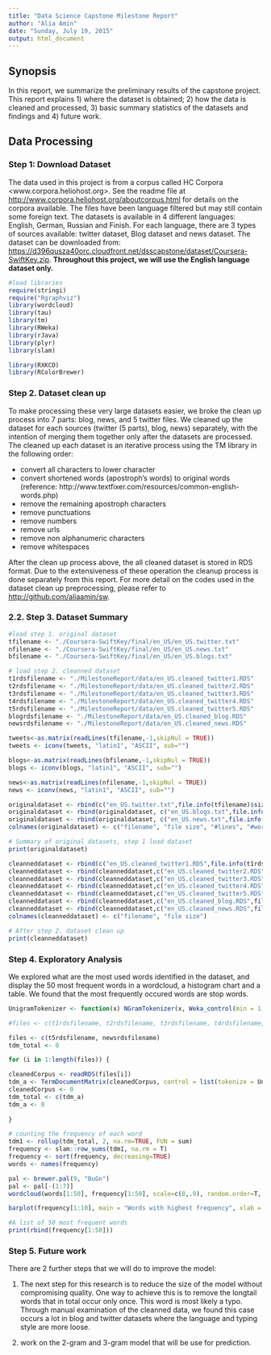 ```yaml
---
title: "Data Science Capstone Milestone Report"
author: "Alia Amin"
date: "Sunday, July 19, 2015"
output: html_document
---
```


## Synopsis

In this report, we summarize the preliminary results of the capstone project.
This report explains 1) where the dataset is obtained; 2) how the data is cleaned and processed, 3) basic summary statistics of the datasets and findings and 4) future work.

## Data Processing
### Step 1: Download Dataset

The data used in this project is from a corpus called HC Corpora <www.corpora.heliohost.org>. See the readme file at <http://www.corpora.heliohost.org/aboutcorpus.html> for details on the corpora available. The files have been language filtered but may still contain some foreign text. The datasets is available in 4 different languages: English, German, Russian and Finish. For each language, there are 3 types of sources available: twitter dataset, Blog dataset and news dataset. The dataset can be downloaded from: 
<https://d396qusza40orc.cloudfront.net/dsscapstone/dataset/Coursera-SwiftKey.zip>. 
**Throughout this project, we will use the English language dataset only.** 


```r
#load libraries
require(stringi)
require("Rgraphviz")
library(wordcloud)
library(tau)
library(tm)
library(RWeka)
library(rJava)
library(plyr)
library(slam)

library(RXKCD)
library(RColorBrewer)

```

### Step 2. Dataset clean up

To make processing these very large datasets easier, we broke the clean up process into 7 parts: blog, news, and 5 twitter files. We cleaned up the dataset for each sources (twitter (5 parts), blog, news) separately, with the intention of merging them together only after the datasets are processed. The cleaned up each dataset is an iterative process using the TM library in the following order:

* convert all characters to lower character
* convert shortened words (apostroph's words) to original words (reference: http://www.textfixer.com/resources/common-english-words.php)
* remove the remaining apostroph characters
* remove punctuations
* remove numbers
* remove urls
* remove non alphanumeric characters
* remove whitespaces

After the clean up process above, the all cleaned dataset is stored in RDS format.
Due to the extensiveness of these operation the cleanup process is done separately from this report. For more detail on the codes used in the dataset clean up preprocessing, please refer to <http://github.com/aliaamin/sw>.

### 2.2. Step 3. Dataset Summary
```r
#load step 1. original dataset
tfilename <- "./Coursera-SwiftKey/final/en_US/en_US.twitter.txt"
nfilename <- "./Coursera-SwiftKey/final/en_US/en_US.news.txt"
bfilename <- "./Coursera-SwiftKey/final/en_US/en_US.blogs.txt"

# load step 2. cleanned dataset
t1rdsfilename <- "./MilestoneReport/data/en_US.cleaned_twitter1.RDS"
t2rdsfilename <- "./MilestoneReport/data/en_US.cleaned_twitter2.RDS"
t3rdsfilename <- "./MilestoneReport/data/en_US.cleaned_twitter3.RDS"
t4rdsfilename <- "./MilestoneReport/data/en_US.cleaned_twitter4.RDS"
t5rdsfilename <- "./MilestoneReport/data/en_US.cleaned_twitter5.RDS"
blogrdsfilename <- "./MilestoneReport/data/en_US.cleaned_blog.RDS"
newsrdsfilename <- "./MilestoneReport/data/en_US.cleaned_news.RDS"
```


```r
tweets<-as.matrix(readLines(tfilename,-1,skipNul = TRUE))
tweets <- iconv(tweets, "latin1", "ASCII", sub="")

blogs<-as.matrix(readLines(bfilename,-1,skipNul = TRUE))
blogs <- iconv(blogs, "latin1", "ASCII", sub="")

news<-as.matrix(readLines(nfilename,-1,skipNul = TRUE))
news <- iconv(news, "latin1", "ASCII", sub="")

originaldataset <- rbind(c("en_US.twitter.txt",file.info(tfilename)$size,length(tweets),"30341028"))
originaldataset <- rbind(originaldataset, c("en_US.blogs.txt",file.info(bfilename)$size,length(blogs),"37272578"))
originaldataset <- rbind(originaldataset, c("en_US.news.txt",file.info(nfilename)$size,length(news),"34309642"))
colnames(originaldataset) <- c("filename", "file size", "#lines", "#words")
```

```r
# Summary of original datasets, step 1 load dataset
print(originaldataset)

```
```r

cleanneddataset <- rbind(c("en_US.cleaned_twitter1.RDS",file.info(t1rdsfilename)$size))
cleanneddataset <- rbind(cleanneddataset,c("en_US.cleaned_twitter2.RDS",file.info(t2rdsfilename)$size))
cleanneddataset <- rbind(cleanneddataset,c("en_US.cleaned_twitter3.RDS",file.info(t3rdsfilename)$size))
cleanneddataset <- rbind(cleanneddataset,c("en_US.cleaned_twitter4.RDS",file.info(t4rdsfilename)$size))
cleanneddataset <- rbind(cleanneddataset,c("en_US.cleaned_twitter5.RDS",file.info(t5rdsfilename)$size))
cleanneddataset <- rbind(cleanneddataset,c("en_US.cleaned_blog.RDS",file.info(blogrdsfilename)$size))
cleanneddataset <- rbind(cleanneddataset,c("en_US.cleaned_news.RDS",file.info(newsrdsfilename)$size))
colnames(cleanneddataset) <- c("filename", "file size")

```
```r
# After step 2. dataset clean up
print(cleanneddataset)
```

### Step 4. Exploratory Analysis 

We explored what are the most used words identified in the dataset, and display the 50 most frequent words in a wordcloud, a histogram chart and a table.
We found that the most frequently occured words are stop words.

```r

UnigramTokenizer <- function(x) NGramTokenizer(x, Weka_control(min = 1, max = 1))

#files <- c(t1rdsfilename, t2rdsfilename, t3rdsfilename, t4rdsfilename, t5rdsfilename, blogrdsfilename, newsrdsfilename)

files <- c(t5rdsfilename, newsrdsfilename)
tdm_total <- 0

for (i in 1:length(files)) {

cleanedCorpus <- readRDS(files[i])
tdm_a <- TermDocumentMatrix(cleanedCorpus, control = list(tokenize = UnigramTokenizer))
cleanedCorpus <- 0
tdm_total <- c(tdm_a)
tdm_a <- 0
                
}

# counting the frequency of each word
tdm1 <- rollup(tdm_total, 2, na.rm=TRUE, FUN = sum)
frequency <- slam::row_sums(tdm1, na.rm = T)
frequency <- sort(frequency, decreasing=TRUE)
words <- names(frequency)

pal <- brewer.pal(9, "BuGn")
pal <- pal[-(1:7)]
wordcloud(words[1:50], frequency[1:50], scale=c(8,.9), random.order=T, rot.per=.15, colors=pal, vfont=c("sans serif","plain"))

barplot(frequency[1:10], main = "Words with highest frequency", xlab = "Words", ylab = "Frequency")

#A list of 50 most frequent words
print(rbind(frequency[1:50]))

```


### Step 5. Future work 
There are 2 further steps that we will do to improve the model:

1) The next step for this research is to reduce the size of the model without compromising quality. One way to achieve this is to remove the longtail words that in total occur only once. This word is most likely a typo. Through manual examination of the cleanned data, we found this case occurs a lot in blog and twitter datasets where the language and typing style are more loose.

2) work on the 2-gram and 3-gram model that will be use for prediction.